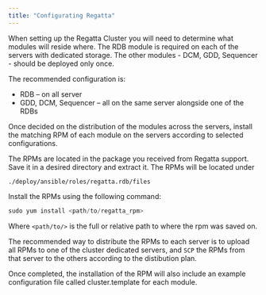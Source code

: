 ```yaml
---
title: "Configurating Regatta"
---
```


When setting up the Regatta Cluster you will need to determine what modules will reside where. The RDB module is required on each of the servers with dedicated storage. The other modules - DCM, GDD, Sequencer - should be deployed only once.

The recommended configuration is:

- RDB – on all server
- GDD, DCM, Sequencer – all on the same server alongside one of the RDBs

Once decided on the distribution of the modules across the servers, install the matching RPM of each module on the servers according to selected configurations.

The RPMs are located in the package you received from Regatta support. Save it in a desired directory and extract it. The RPMs will be located under

```
./deploy/ansible/roles/regatta.rdb/files
```

Install the RPMs using the following command:

```javascript
sudo yum install <path/to/regatta_rpm>
```

Where `<path/to/>` is the full or relative path to where the rpm was saved on.

The recommended way to distribute the RPMs to each server is to upload all RPMs to one of the cluster dedicated servers, and `SCP` the RPMs from that server to the others according to the distibution plan.

Once completed, the installation of the RPM will also include an example configuration file
called cluster.template for each module.
